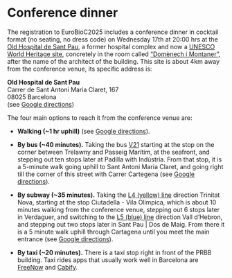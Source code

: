# Conference dinner

The registration to EuroBioC2025 includes a conference dinner in cocktail format
(no seating, no dress code) on Wednesday 17th at 20:00 hrs at the
[Old Hospital de Sant Pau](https://santpaubarcelona.org/en){target="_blank"},
a former hospital complex and now a
[UNESCO World Heritage site](https://whc.unesco.org/en/list/804){target="_blank"},
concretely in the room called
["Domènech i Montaner"](https://santpaubarcelona.org/en/lloguer/sala-lluis-domenech-i-montaner){target="_blank"},
after the name of the architect of the building. This site is about 4km away from
the conference venue, its specific address is:

**Old Hospital de Sant Pau**  
Carrer de Sant Antoni Maria Claret, 167  
08025 Barcelona  
(see [Google directions](https://maps.app.goo.gl/o3iQe1oQfjWPxVwm9){target="_blank"})  

The four main options to reach it from the conference venue are:

* **Walking (~1 hr uphill)**
  (see [Google directions](https://maps.app.goo.gl/3E7atKv9oPsVocAo7){target="_blank"}).
* **By bus (~40 minutes).** Taking the bus
  [V21](https://www.tmb.cat/en/barcelona/buses/-/lineabus/V21){target="_blank"}
  starting at the stop on the corner between Trelawny and Passeig Marítim, at the
  seafront, and stepping out ten stops later at Padilla with Indústria. From
  that stop, it is a 5-minute walk going uphill to Sant Antoni Maria Claret, and
  going right till the corner of this street with Carrer Cartegena (see
  [Google directions](https://maps.app.goo.gl/F7LrejShzpUtyFJ58){target="_blank"}).

* **By subway (~35 minutes).** Taking the
  [L4 (yellow) line](https://www.tmb.cat/en/barcelona/metro/-/lineametro/L4){target="_blank"}
  direction Trinitat Nova, starting at the stop Ciutadella - Vila Olímpica, which
  is about 10 minutes walking from the conference venue, stepping out 6 stops
  later in Verdaguer, and switching to the
  [L5 (blue) line](https://www.tmb.cat/en/barcelona/metro/-/lineametro/L5){target="_blank"} direction
  Vall d'Hebron, and stepping out two stops later in Sant Pau | Dos de Maig. From there
  it is a 5 minute walk uphill through Cartagena until you meet the main entrance
  (see [Google directions](https://maps.app.goo.gl/TJ5EwcYDzwYYBGbH8){target="_blank"}).
* **By taxi (~20 minutes).** There is a taxi stop right in front of the PRBB
  building. Taxi rides apps that usually work well in Barcelona are
  [FreeNow](https://www.free-now.com/es-en){target="_blank"} and
  [Cabify](https://cabify.com/en){target="_blank"}.
